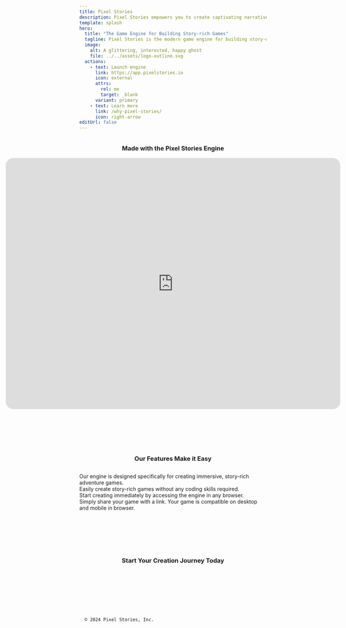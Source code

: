 ```yaml
---
title: Pixel Stories
description: Pixel Stories empowers you to create captivating narrative adventures with an intuitive, no-code game engine.
template: splash
hero:
  title: "The Game Engine for Building Story-rich Games"
  tagline: Pixel Stories is the modern game engine for building story-driven games.
  image:
    alt: A glittering, interested, happy ghost
    file: ../../assets/logo-outline.svg
  actions:
    - text: Launch engine
      link: https://app.pixelstories.io
      icon: external
      attrs:
        rel: me
        target: _blank
      variant: primary
    - text: Learn more
      link: /why-pixel-stories/
      icon: right-arrow
editUrl: false
---
```



<div style="display:flex;flex-direction:column;align-items:center;text-align:center;">
  <h3>Made with the Pixel Stories Engine</h3>
  <iframe
    src="https://app.pixelstories.io/embed/nCxTyr5YeB"
    style="border-radius:20px;width:100vw;max-width:900px;max-height:75vh;aspect-ratio:4/3;"
    frameBorder="0"
  ></iframe>
</div>

<div style="display:flex;flex-direction:column;gap:12px;max-width:800px;margin:100px auto;">

<h3 style="text-align:center;">Our Features Make it Easy</h3>

<div style="display:flex;flex-direction:column;gap-12px;">

<div>
  <Card title="Built for Story-driven Games" icon="open-book">
    Our engine is designed specifically for creating immersive, story-rich
    adventure games.
  </Card>
</div>

<div>
  <Card title="Modern No-code Interface" icon="star">
    Easily create story-rich games without any coding skills required.
  </Card>
</div>

<div>
  <Card title="Web-based Game Engine" icon="laptop">
    Start creating immediately by accessing the engine in any browser.
  </Card>
</div>

<div>
  <Card title="Simple Share and Export" icon="rocket">
    Simply share your game with a link. Your game is compatible on desktop and
    mobile in browser.
  </Card>
</div>

</div>

</div>

<div style="display:flex;flex-direction:column;gap:12px;max-width:800px;margin:100px auto;">

<h3 style="text-align:center;">Start Your Creation Journey Today</h3>

<div>
  <LinkCard
    title="Getting started with Pixel Stories"
    description="See our quick guide on getting started!"
    href="/getting-started"
  ></LinkCard>
  <LinkCard
    title="Quick Basic Tutorial"
    description="Get familiar with the engine with our Basics tutorial."
    href="/tutorials/basic"
  ></LinkCard>
  <LinkCard
    title="Join our Discord"
    description="Get support, share your work, and see what's happening in our growing community on Discord!"
    icon="discord"
    href="https://discord.gg/XN9EaUh26g"
  ></LinkCard>
</div>

</div>

<code style="text-align:center;background:transparent;">
  © 2024 Pixel Stories, Inc.
</code>
